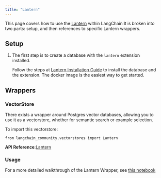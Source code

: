 ```yaml
---
title: "Lantern"
---
```


This page covers how to use the [Lantern](https://github.com/lanterndata/lantern) within LangChain It is broken into two parts: setup, and then references to specific Lantern wrappers.

## Setup

1. The first step is to create a database with the `lantern` extension installed.

   Follow the steps at [Lantern Installation Guide](https://github.com/lanterndata/lantern#-quick-install) to install the database and the extension. The docker image is the easiest way to get started.

## Wrappers

### VectorStore

There exists a wrapper around Postgres vector databases, allowing you to use it as a vectorstore, whether for semantic search or example selection.

To import this vectorstore:

```
from langchain_community.vectorstores import Lantern
```

**API Reference:**[Lantern](https://python.langchain.com/api_reference/community/vectorstores/langchain_community.vectorstores.lantern.Lantern.html)

### Usage

For a more detailed walkthrough of the Lantern Wrapper, see [this notebook](/oss/integrations/vectorstores/lantern)
